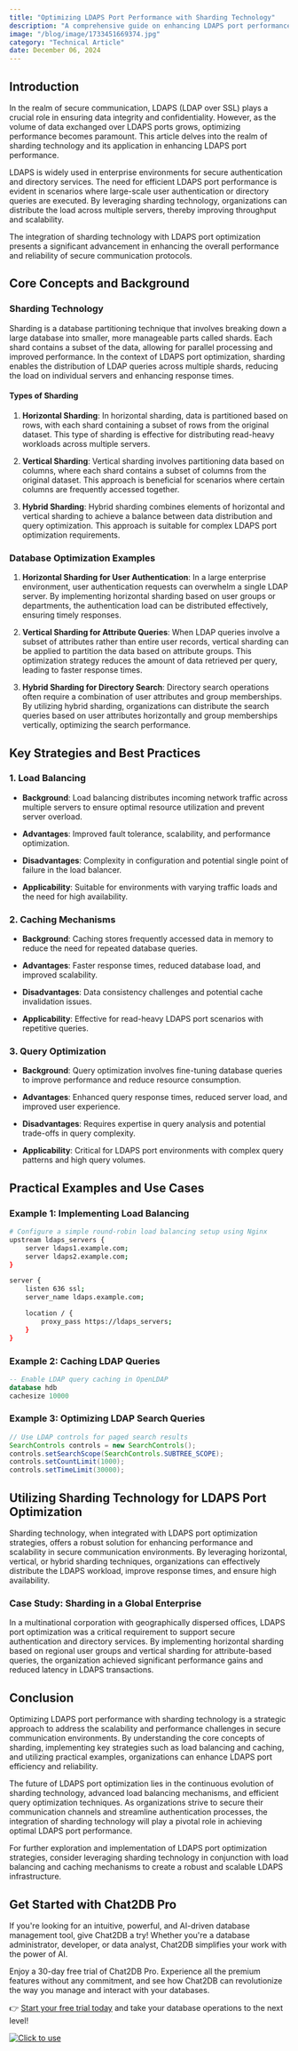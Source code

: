 ```yaml
---
title: "Optimizing LDAPS Port Performance with Sharding Technology"
description: "A comprehensive guide on enhancing LDAPS port performance through the implementation of sharding technology."
image: "/blog/image/1733451669374.jpg"
category: "Technical Article"
date: December 06, 2024
---
```


## Introduction

In the realm of secure communication, LDAPS (LDAP over SSL) plays a crucial role in ensuring data integrity and confidentiality. However, as the volume of data exchanged over LDAPS ports grows, optimizing performance becomes paramount. This article delves into the realm of sharding technology and its application in enhancing LDAPS port performance.

LDAPS is widely used in enterprise environments for secure authentication and directory services. The need for efficient LDAPS port performance is evident in scenarios where large-scale user authentication or directory queries are executed. By leveraging sharding technology, organizations can distribute the load across multiple servers, thereby improving throughput and scalability.

The integration of sharding technology with LDAPS port optimization presents a significant advancement in enhancing the overall performance and reliability of secure communication protocols.

## Core Concepts and Background

### Sharding Technology

Sharding is a database partitioning technique that involves breaking down a large database into smaller, more manageable parts called shards. Each shard contains a subset of the data, allowing for parallel processing and improved performance. In the context of LDAPS port optimization, sharding enables the distribution of LDAP queries across multiple shards, reducing the load on individual servers and enhancing response times.

#### Types of Sharding

1. **Horizontal Sharding**: In horizontal sharding, data is partitioned based on rows, with each shard containing a subset of rows from the original dataset. This type of sharding is effective for distributing read-heavy workloads across multiple servers.

2. **Vertical Sharding**: Vertical sharding involves partitioning data based on columns, where each shard contains a subset of columns from the original dataset. This approach is beneficial for scenarios where certain columns are frequently accessed together.

3. **Hybrid Sharding**: Hybrid sharding combines elements of horizontal and vertical sharding to achieve a balance between data distribution and query optimization. This approach is suitable for complex LDAPS port optimization requirements.

### Database Optimization Examples

1. **Horizontal Sharding for User Authentication**: In a large enterprise environment, user authentication requests can overwhelm a single LDAP server. By implementing horizontal sharding based on user groups or departments, the authentication load can be distributed effectively, ensuring timely responses.

2. **Vertical Sharding for Attribute Queries**: When LDAP queries involve a subset of attributes rather than entire user records, vertical sharding can be applied to partition the data based on attribute groups. This optimization strategy reduces the amount of data retrieved per query, leading to faster response times.

3. **Hybrid Sharding for Directory Search**: Directory search operations often require a combination of user attributes and group memberships. By utilizing hybrid sharding, organizations can distribute the search queries based on user attributes horizontally and group memberships vertically, optimizing the search performance.

## Key Strategies and Best Practices

### 1. Load Balancing

- **Background**: Load balancing distributes incoming network traffic across multiple servers to ensure optimal resource utilization and prevent server overload.

- **Advantages**: Improved fault tolerance, scalability, and performance optimization.

- **Disadvantages**: Complexity in configuration and potential single point of failure in the load balancer.

- **Applicability**: Suitable for environments with varying traffic loads and the need for high availability.

### 2. Caching Mechanisms

- **Background**: Caching stores frequently accessed data in memory to reduce the need for repeated database queries.

- **Advantages**: Faster response times, reduced database load, and improved scalability.

- **Disadvantages**: Data consistency challenges and potential cache invalidation issues.

- **Applicability**: Effective for read-heavy LDAPS port scenarios with repetitive queries.

### 3. Query Optimization

- **Background**: Query optimization involves fine-tuning database queries to improve performance and reduce resource consumption.

- **Advantages**: Enhanced query response times, reduced server load, and improved user experience.

- **Disadvantages**: Requires expertise in query analysis and potential trade-offs in query complexity.

- **Applicability**: Critical for LDAPS port environments with complex query patterns and high query volumes.

## Practical Examples and Use Cases

### Example 1: Implementing Load Balancing

```bash
# Configure a simple round-robin load balancing setup using Nginx
upstream ldaps_servers {
    server ldaps1.example.com;
    server ldaps2.example.com;
}

server {
    listen 636 ssl;
    server_name ldaps.example.com;

    location / {
        proxy_pass https://ldaps_servers;
    }
}
```

### Example 2: Caching LDAP Queries

```sql
-- Enable LDAP query caching in OpenLDAP
database hdb
cachesize 10000
``` 

### Example 3: Optimizing LDAP Search Queries

```java
// Use LDAP controls for paged search results
SearchControls controls = new SearchControls();
controls.setSearchScope(SearchControls.SUBTREE_SCOPE);
controls.setCountLimit(1000);
controls.setTimeLimit(30000);
```

## Utilizing Sharding Technology for LDAPS Port Optimization

Sharding technology, when integrated with LDAPS port optimization strategies, offers a robust solution for enhancing performance and scalability in secure communication environments. By leveraging horizontal, vertical, or hybrid sharding techniques, organizations can effectively distribute the LDAPS workload, improve response times, and ensure high availability.

### Case Study: Sharding in a Global Enterprise

In a multinational corporation with geographically dispersed offices, LDAPS port optimization was a critical requirement to support secure authentication and directory services. By implementing horizontal sharding based on regional user groups and vertical sharding for attribute-based queries, the organization achieved significant performance gains and reduced latency in LDAPS transactions.

## Conclusion

Optimizing LDAPS port performance with sharding technology is a strategic approach to address the scalability and performance challenges in secure communication environments. By understanding the core concepts of sharding, implementing key strategies such as load balancing and caching, and utilizing practical examples, organizations can enhance LDAPS port efficiency and reliability.

The future of LDAPS port optimization lies in the continuous evolution of sharding technology, advanced load balancing mechanisms, and efficient query optimization techniques. As organizations strive to secure their communication channels and streamline authentication processes, the integration of sharding technology will play a pivotal role in achieving optimal LDAPS port performance.

For further exploration and implementation of LDAPS port optimization strategies, consider leveraging sharding technology in conjunction with load balancing and caching mechanisms to create a robust and scalable LDAPS infrastructure.


## Get Started with Chat2DB Pro

If you're looking for an intuitive, powerful, and AI-driven database management tool, give Chat2DB a try! Whether you're a database administrator, developer, or data analyst, Chat2DB simplifies your work with the power of AI.

Enjoy a 30-day free trial of Chat2DB Pro. Experience all the premium features without any commitment, and see how Chat2DB can revolutionize the way you manage and interact with your databases.

👉 [Start your free trial today](https://chat2db.ai/pricing) and take your database operations to the next level!


[![Click to use](/image/blog/bg/chat2db.jpg)](https://chat2db.ai)
